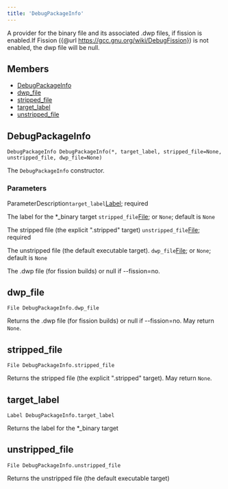 ```yaml
---
title: 'DebugPackageInfo'
---
```




A provider for the binary file and its associated .dwp files, if fission is enabled.If Fission ({@url https://gcc.gnu.org/wiki/DebugFission}) is not enabled, the dwp file will be null.

## Members

- [DebugPackageInfo](#DebugPackageInfo)
- [dwp\_file](#dwp-file)
- [stripped\_file](#stripped-file)
- [target\_label](#target-label)
- [unstripped\_file](#unstripped-file)

## DebugPackageInfo

```
DebugPackageInfo DebugPackageInfo(*, target_label, stripped_file=None, unstripped_file, dwp_file=None)
```

 The `DebugPackageInfo` constructor.


### Parameters

ParameterDescription`target_label`[Label](../builtins/Label.html);
 required

 The label for the \*\_binary target
 `stripped_file`[File](../builtins/File.html); or `None`;
 default is `None`

 The stripped file (the explicit ".stripped" target)
 `unstripped_file`[File](../builtins/File.html);
 required

 The unstripped file (the default executable target).
 `dwp_file`[File](../builtins/File.html); or `None`;
 default is `None`

 The .dwp file (for fission builds) or null if --fission=no.


## dwp\_file

```
File DebugPackageInfo.dwp_file
```

 Returns the .dwp file (for fission builds) or null if --fission=no.
 May return `None`.



## stripped\_file

```
File DebugPackageInfo.stripped_file
```

 Returns the stripped file (the explicit ".stripped" target).
 May return `None`.



## target\_label

```
Label DebugPackageInfo.target_label
```

 Returns the label for the \*\_binary target



## unstripped\_file

```
File DebugPackageInfo.unstripped_file
```

 Returns the unstripped file (the default executable target)
